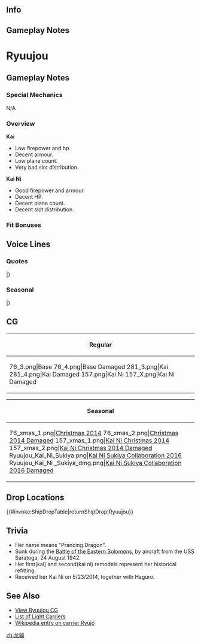 ==Info==
{{KanmusuInfo|ID=030}}
{{KanmusuInfo|ID=030a}}
{{KanmusuInfo|ID=157}}

==Gameplay Notes==
=Ryuujou=
==Gameplay Notes==
===Special Mechanics===
N/A

===Overview===
'''Kai'''
* Low firepower and hp.
* Decent armour.
* Low plane count.
* Very bad slot distribution.

'''Kai Ni'''
* Good firepower and armour.
* Decent HP.
* Decent plane count.
* Decent slot distribution.

===Fit Bonuses===
{{:{{BASEPAGENAME}}/Equipment Bonuses}}
{{clear}}

==Voice Lines==
===Quotes===
{{ShipquoteHeader}}
{{ShipquoteKai
|scenario = Introduction
|origin = 軽空母、龍驤や。独特なシルエットでしょ？でも、艦載機を次々繰り出す、ちゃーんとした空母なんや。期待してや！
|translation = I'm the light carrier, Ryuujou. Don't I have a unique silhouette? But I'm a proper carrier that can launch planes in succession. Look forward to it!<ref>She had a [https://en.wikipedia.org/wiki/Flush_deck flush deck] with no island superstructure which no other IJN carrier had and was shared with few other carriers due to safety and design issues.</ref>
|audio = Ryuujou_Intro.ogg
}}
{{ShipquoteKai
|scenario = Library
|origin = 軽空母だけど、結構歴戦の空母なんよ、うち。
ああ、あの岩手沖での第四艦隊事件のこと？
あれはきつかったー波浪で艦橋圧壊…いや、ホントありえへん。
|translation = Even though I'm a light carrier, I've had a long and illustrious service record.
Ah, about the 4th Fleet Incident off Iwate?<ref>She was one of the many ships caught up in the [https://en.wikipedia.org/wiki/4th_Fleet_(Imperial_Japanese_Navy)#The_Fourth_Fleet_Incident Fourth Fleet Incident] that revealed design flaws in current IJN warships.</ref>
That was pretty rough, the waves crushed my bridge... Yeah, it was really unbelievable.<ref>She suffered damage to her bridge, flight deck and superstructure and her hangar was flooded.</ref>
|audio = Ryuujou_Library.ogg
}}
{{ShipquoteKai
|scenario = Secretary 1
|origin = なぁに？
|translation = What is it?
|audio = Ryuujou_Secretary_1.ogg
}}
{{ShipquoteKai
|scenario = Secretary 2
|origin = ええと。キミィ、あんまりさわんないで！
|translation = Ummm. Please don't touch me so much!
|audio = Ryuujou_Secretary_2.ogg
}}
{{ShipquoteKai
|scenario = Secretary 3
|origin = あのさぁ、なんなのさっきから。まぁいいんだけどさ。艦載機の整備手伝ってよ。
|translation = So, about what I said to you just now. Well, I didn't mean it. So come help me with maintaining these planes.
|audio = Ryuujou_Secretary_3.ogg
}}
{{ShipquoteKai
|scenario = Secretary Idle
|kai = yes
|origin = あぁー、何や…その…うち……。…あぁ、別にいいんや！退屈しとるわけやないで…？
|translation = Aah, what's... that... I... Ah, it's nothing! Don't you get bored at all...?
|audio = RyuujouKai-Idle.mp3
}}
{{ShipquoteKai
|scenario = Wedding
|origin = あのさ…キミ、うちの事どう思ってるの？まあ、いいんやけどね。ちょっちさ気になって。あぁいい、いい！ごめん…
|translation = So... what do you really think of me? Well, it's fine if you don't want to tell me. I was just a bit curious. Ah, it's nothing! Sorry...
|audio = Ryuujou_Wedding.ogg
}}
{{ShipquoteKai
|scenario = Player's Score
|origin = なぁんか……届いてるみたいよ。知らないけど。
|translation = Looks like... something has come for you. I don't know what it is.
|audio = Ryuujou_Show_Player_Score.ogg
}}
{{ShipquoteKai
|scenario = Joining the Fleet
|origin = 空母機動艦隊、出撃するでー！
|translation = Carrier Task Force, sortieing~!
|audio = Ryuujou_Joining_Fleet.ogg
}}
{{ShipquoteKai
|scenario = Equipment 1
|origin = ほっほー……ウチのこと、大切に思ってくれてるん？それはちょっち嬉しいなぁ♪<ref>Shared with Supply before Kai.</ref>
|translation = Hoho~... Do you really think that much of me? I'm a bit happy about that♪
|audio = Ryuujou_Equipment_1.ogg
}}
{{ShipquoteKai
|scenario = Equipment 2
|origin = ありがとう♪これで赤城や加賀にも負けないかな？って……そりゃ無理か、あはははは……
|translation = Thank you♪ Will I be able to best Akagi and Kaga now? Eh... I guess that's still impossible, Ahahaha...
|audio = Ryuujou_Equipment_2.ogg
}}
{{ShipquoteKai
|scenario = Equipment 3
|origin = いってみよう！<ref>Shared with Secretary Married.</ref>
|translation = Let's do this!
|audio = Ryuujou_Equipment_3.ogg
}}
{{ShipquoteKai
|scenario = Supply
|kai = yes
|origin = ほぉ～う、補給はマジで嬉しいなぁ～。
|translation = Hoh~, I'm really happy for the supplies~
|audio = RyuujouKai-Supply.mp3
}}
{{ShipquoteKai
|scenario = Docking (Minor Damage)
|origin = うーん…… ちょっちうち、入院するわ.
|translation = Yeah... I'm going to be laid up for a while.
|audio = Ryuujou_Docking_Minor.ogg
}}
{{ShipquoteKai
|scenario = Docking (Major Damage)
|origin = このまんまだと、ちょっち戦闘は無理だし…… ごめんね、休むよ。有給休暇、ってやつ？
|translation = I can't really fight like this... Sorry, I'll need to rest. Something like a paid vacation?
|audio = Ryuujou_Docking_Moderate.ogg
}}
{{ShipquoteKai
|scenario = Construction
|origin = おぉぅ、新しい船が出来たみたいだよ！いってみよう！
|translation = Oooh, looks like a new ship has arrived! Let's go meet her!
|audio = Ryuujou_Ship_Construction.ogg
}}
{{ShipquoteKai
|scenario = Returning from Sortie
|origin = 艦隊が帰投したよ。お疲れやね！
|translation = The fleet has returned to port. Good work!
|audio = Ryuujou_Sortie_Return.ogg
}}
{{ShipquoteKai
|scenario = Starting a Sortie
|origin = ウチがいるから、これが主力艦隊やね！
|translation = This is the main fleet because I'm here!
|audio = Ryuujou_Sortie_Start.ogg
}}
{{ShipquoteKai
|scenario = Starting a Battle
|origin = さぁ仕切るで！攻撃隊、発進！
|translation = Let's do this! Attack Corps, take off!
|audio = Ryuujou_Battle_Start.ogg
}}
{{ShipquoteKai
|scenario = Attack
|origin = 艦載機のみんなぁー、お仕事お仕事ー！
|translation = All you planes, it's time to get to work!
|audio = Ryuujou_Attack.ogg
}}
{{ShipquoteKai
|scenario = Air Battle
|origin = ソロモン海のようにはいかないよ、っと！
|translation = This won't go like the Solomon Sea!<ref>She was sunk during the [https://en.wikipedia.org/wiki/Battle_of_the_Eastern_Solomons Battle of the Eastern Solomons] by an airstrike from the USS Saratoga.</ref>
|audio = Ryuujou_Air_Battle.ogg
}}
{{ShipquoteKai
|scenario = Night Battle
|origin = よし、一気に決めるで！
|translation = Alright, let's settle this!
|audio = Ryuujou_Night_Battle.ogg
}}
{{ShipquoteKai
|scenario = MVP
|origin = ぃやったぁー！！やったで！ウチ大活躍や！褒めて褒めてぇ！
|translation = Alright~! I did it! I'm the greatest! Praise me, praise me!
|audio = Ryuujou_MVP.ogg
}}
{{ShipquoteKai
|scenario = Minor Damage 1
|origin = こらあかーん！
|translation = Oh no!
|audio = Ryuujou_Minor_Damage_1.ogg
}}
{{ShipquoteKai
|scenario = Minor Damage 2
|origin = いってて！ふぇえ……これはマズいでぇ！
|translation = Owow! Whoa... This is bad!
|audio = Ryuujou_Minor_Damage_2.ogg
}}
{{ShipquoteKai
|scenario = Major Damage
|origin = あっかーん！ちょっちピンチすぎやー！
|translation = No! I'm in a bit of a pinch!
|audio = Ryuujou_Moderate_Damage.ogg
}}
{{ShipquoteKai
|scenario = Sunk
|origin = ウチ…ちょっち…疲れたわ……ごめん…
|translation = I'm... a bit... tired now... Sorry...
|audio = Ryuujou_Sunk.ogg
}}
|} <references/>

{{clear}}

===Seasonal===
{{SeasonalHeaderOld}}
{{SeasonalQuote
|scenario = [[Seasonal/Second_Anniversary|2nd Anniversary]]
|origin = 偉いこっちゃ、二周年やで！偉いこっちゃで！
|translation =	Wow, it’s the 2nd anniversary! Wow oh wow!
|audio = 030_Ryuujyou_2ndAnniv.mp3
|notes = 
}}
{{SeasonalQuote
|scenario = [[Seasonal/Mid_Summer_Season_Update|Midsummer 2015]]
|origin = めっちゃ夏や…じりじりしとる…。ウチの甲板で目玉焼きが焼けそうやでぇ…
|translation =	It’s definitely summer… It’s blistering… You can fry an egg on my flight deck…
|audio = Ryuujou_Mid_Summer.ogg
|notes =
}}
{{SeasonalQuote
|scenario = [[Seasonal/Christmas_2015|Christmas 2015]]
|origin = 司令官、メリクリや！クリスマス衣装、可愛いやろ！そうやろ、そうやろ！飴ちゃんあげるで！
|translation =	Merry Christmas, Commander! Isn’t my Christmas outfit cute! Isn’t it, isn’t it! I’ll give you some candy!
|audio = Ryuujou_Christmas_2015_Sec1.ogg
|notes =
}}
{{SeasonalQuote
|scenario = [[Seasonal/End_of_Year_2015|End of Year 2015]]
|origin = 年末や！あれこれせんとな！忙しゅうってかなわんわ！とりあえず大掃除やで！
|translation =	It’s the end of the year! So much to do! I’m going to be so busy! I’ll start with the spring cleaning first!
|audio = Ryuujou_Year_End_2015_Sec1.ogg
|notes = 
}}
{{SeasonalQuote
|scenario = [[Seasonal/New_Year_2016|New Year 2016]]
|origin = 司令官、あけおめや。今年もよろしゅな！
|translation =	Happy New Year, Commander. Take care of me this year!
|audio = Ryuujou_New_Years_Day_2016.ogg
|notes = 
}}
{{SeasonalQuote
|scenario = [[Seasonal/Valentine%27s_Day_2016|Valentine’s Day 2016]]
|origin = 司令官、こ、これ、うち、一生懸命作った、「チョコレート」っちゅう奴や。甘いもん嫌いやったら別…に…や。もう食っとる!?…どや？ おいしい？…うぅ、お、おいしいって言えや～！
|translation =	Th-this is the “chocolate” I did my best to make, Commander. I don’t really know if you like… sweet things… but..You already ate them!? …Well? Are they good? …Ngh, t-tell me!
|audio = Ryuujou_Valentine_Sec1.ogg
|notes = 
}}
{{SeasonalQuote
|scenario = [[Seasonal/White_Day_2016|White Day 2016]]
|origin = なんや？これ、お返し？うちに？あぁ、めっちゃうれしいで！ありがとうな！
|translation =	What’s this? Is this a return gift? For me? Ah, I’m really happy! Thank you!
|audio = Ryuujou_White_Day_2016.ogg
|notes = 
}}
{{SeasonalQuote
|scenario = [[Seasonal/Third_Anniversary|3rd Anniversary]]
|origin = えらいこっちゃ！三周年やで！めでたい、めでたい！えらいこっちゃ！
|translation =	This is amazing! It’s the 3rd Anniversary! This is really great! It really is!
|audio = Ryuujou_3rd_Anniversary_Sec1.mp3
|notes = 
}}
{{SeasonalQuote
|scenario = [[Seasonal/Early_Summer_2016|Early Summer 2016]]
|origin = さぁ、そろそろ今年も夏が来るで！うちもいつか、イケてる水着で砂浜ブイブイ言わせちゃるでぇ！みとけよ！…あぁ…いつかなぁ…
|translation =	Well now, summer is almost here again! Somday I’m going to wear a sexy swimsuit and prance around on the beach! Just wait and see! …Ah… Someday…
|audio = Ryuujou_Early_Summer_Sec1_2016.ogg
|notes = 
}}
{{SeasonalQuote
|scenario = [[Seasonal/Autumn_2016|Autumn 2016]]
|origin = よっしゃぁ！夏を完全に乗り切ったでぇ。これでうちは無敵や。無敵の大航空母艦様やで！矢でも魚雷でも持ってこい！あははは…は…はぁ…
|translation =	Alriiiight! I managed to get all the way through summer. Now I’m invincible. I’m the great invincible aircraft carrier! Arrows or torpedoes; I can take them all on! Ahahaha…ha…haaa…
|audio = Ryuujou_Autumn_2016_Sec1.mp3
|notes = 
}}
{{SeasonalQuote
|scenario = [[Seasonal/Saury_2016|Saury Festival 2016]]
|origin = ほーほぅ、秋刀魚漁の支援やな？上空直掩は、うちにまかしとき！秋刀魚かぁ…あいつも好きそうだなぁ…せや、今度焼いて持ってったろ！うん！
|translation =	Hoh ho, support for saury fishing? Leave the air cover to me! They really like… saury… I know, let’s grill some too! Yup!
|audio = Ryuujou_Sec1_Saury_2016.mp3
|notes = 
}}
{{SeasonalQuote
|scenario = [[Seasonal/Autumn_2016|Autumn 2016]]
|origin = ふん、これがインポートもんの有名なワインってやつかいな？ちくっと飲んだろ。ングングング…とぅ、いけるやんかぁ！って、そこの新入り重巡、ここで脱いだらあかんで！
|translation =	Hmmm, is this that famous imported wine? Gimme a bit. *gulggulggulg*… Whoo, not bad! Hey you, that new heavy cruiser, you can’t strip here!
|audio = Ryuujou_MidAutumn_2016_Sec1.mp3
|notes = 
}}
{{SeasonalQuote
|scenario = [[Seasonal/Fourth_Anniversary|4th Anniversary]]
|origin = えらいこっちゃ！ほんにえらいこっちゃで！うちらついに四周年やって！えらいこっちゃでどないしよぉ！
|translation =	Hot damn! This is amazin’! It’s our 4th Anniversary! It’s so amazin’ I’m speechless!
|audio = Ryuujou_4th_Anniversary_Sec1_2017.mp3
|notes = 
}}
{{SeasonalQuote
|scenario = [[Seasonal/Fifth_Anniversary|5th Anniversary]]
|origin = えらいこっちゃ！えらいこっちゃで！うちら、ついについに五周年や！ほんまにえらいこっちゃで。どうなんしような？
|translation =	This is huge! This is really huge! It’s finally our 5th Anniversary! This really is a big deal. What should I do?
|audio = Ryuujou_5th_Anniversary_Sec1.mp3
|notes = 
}}
|}<references/>

{{clear}}

==CG==
{| class="mw-collapsible mw-collapsed wikitable" style="width: 100%;"
!Regular
|-
|<gallery>
76_3.png|Base
76_4.png|Base Damaged
281_3.png|Kai
281_4.png|Kai Damaged
157.png|Kai Ni
157_X.png|Kai Ni Damaged
</gallery>
|}

{| class="mw-collapsible mw-collapsed wikitable" style="width: 100%;"
!Seasonal
|-
|<gallery>
76_xmas_1.png|[[Seasonal/Christmas_2014|Christmas 2014]]
76_xmas_2.png|[[Seasonal/Christmas_2014|Christmas 2014 Damaged]]
157_xmas_1.png|[[Seasonal/Christmas_2014|Kai Ni Christmas 2014]]
157_xmas_2.png|[[Seasonal/Christmas_2014|Kai Ni Christmas 2014 Damaged]]
Ryuujou_Kai_Ni_Sukiya.png|[[Seasonal/White_Day_2016|Kai Ni Sukiya Collaboration 2016]]
Ryuujou_Kai_Ni _Sukiya_dmg.png|[[Seasonal/White_Day_2016|Kai Ni Sukiya Collaboration 2016 Damaged]]
</gallery>
|}

<!--===KanColle Kai Animations===
{| class="mw-collapsible mw-collapsed wikitable"
|-
! KanColle Kai Animation for Ryuujou Kai Ni
|-
|<gallery>
KanMusu 157 battle animation.gif| Kai Ni Battle Animation
KanMusu 157 Loop Animation.gif| Kai Ni Looping Animation
KanMusu 157 Homeport Animation.gif | Kai Ni HomePort Animation
KanMusu 157 Secret Animatiion.gif | Kan Ni Secret Animation
</gallery>
|}-->

== Drop Locations ==
{{#invoke:ShipDropTable|returnShipDrop|Ryuujou}}

==Trivia==
*Her name means "Prancing Dragon".
*Sunk during the [[wikipedia:Battle of the Eastern Solomons |Battle of the Eastern Solomons]], by aircraft from the USS Saratoga, 24 August 1942.
*Her first(kai) and second(kai ni) remodels represent her historical refitting.
* Received her Kai Ni on 5/23/2014, together with Haguro.

==See Also==
*[[{{PAGENAME}}/Gallery|View Ryuujou CG ]]
*[[EliteCVL|List of Light Carriers]]
*[[wikipedia:Japanese aircraft carrier Ryūjō|Wikipedia entry on carrier Ryūjō]]
{{shiplist}}
[[zh:龙骧]]